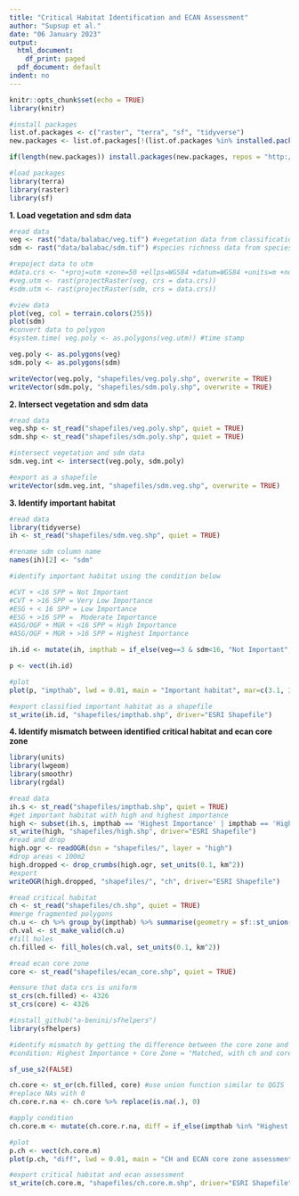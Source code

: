 ```yaml
---
title: "Critical Habitat Identification and ECAN Assessment"
author: "Supsup et al."
date: "06 January 2023"
output:
  html_document:
    df_print: paged
  pdf_document: default
indent: no
---
```

```r
knitr::opts_chunk$set(echo = TRUE)
library(knitr)
```
```r
#install packages
list.of.packages <- c("raster", "terra", "sf", "tidyverse")
new.packages <- list.of.packages[!(list.of.packages %in% installed.packages()[,"Package"])]

if(length(new.packages)) install.packages(new.packages, repos = "http://cran.us.r-project.org")

#load packages
library(terra)
library(raster)
library(sf)
```

**1. Load vegetation and sdm data**
```r
#read data
veg <- rast("data/balabac/veg.tif") #vegetation data from classification analysis
sdm <- rast("data/balabac/sdm.tif") #species richness data from species distribution modeling

#repoject data to utm
#data.crs <- "+proj=utm +zone=50 +ellps=WGS84 +datum=WGS84 +units=m +no_defs "
#veg.utm <- rast(projectRaster(veg, crs = data.crs))
#sdm.utm <- rast(projectRaster(sdm, crs = data.crs))

#view data
plot(veg, col = terrain.colors(255))
plot(sdm)
#convert data to polygon
#system.time( veg.poly <- as.polygons(veg.utm)) #time stamp

veg.poly <- as.polygons(veg)
sdm.poly <- as.polygons(sdm)

writeVector(veg.poly, "shapefiles/veg.poly.shp", overwrite = TRUE)
writeVector(sdm.poly, "shapefiles/sdm.poly.shp", overwrite = TRUE)
```

**2. Intersect vegetation and sdm data**
```r
#read data
veg.shp <- st_read("shapefiles/veg.poly.shp", quiet = TRUE)
sdm.shp <- st_read("shapefiles/sdm.poly.shp", quiet = TRUE)

#intersect vegetation and sdm data
sdm.veg.int <- intersect(veg.poly, sdm.poly)

#export as a shapefile
writeVector(sdm.veg.int, "shapefiles/sdm.veg.shp", overwrite = TRUE)
```

**3. Identify important habitat**
```r
#read data
library(tidyverse)
ih <- st_read("shapefiles/sdm.veg.shp", quiet = TRUE)

#rename sdm column name
names(ih)[2] <- "sdm"

#identify important habitat using the condition below

#CVT + <16 SPP = Not Important
#CVT + >16 SPP = Very Low Importance
#ESG + < 16 SPP = Low Importance 
#ESG + >16 SPP =  Moderate Importance 
#ASG/OGF + MGR + <16 SPP = High Importance
#ASG/OGF + MGR + >16 SPP = Highest Importance

ih.id <- mutate(ih, impthab = if_else(veg==3 & sdm<16, "Not Important", if_else(veg==3 & sdm>=16, "Very Low Importance", if_else(veg==2 & sdm<16, "Low Importance", if_else(veg==2 & sdm>=16, "Moderate Importance", if_else(veg==1 & sdm<16, "High Importance", if_else(veg==1 & sdm>=16, "Highest Importance", if_else(veg==4 & sdm<16, "High Importance", if_else(veg==4 & sdm>=16, "Highest Importance", "Not Data")))))))))

p <- vect(ih.id)

#plot
plot(p, "impthab", lwd = 0.01, main = "Important habitat", mar=c(3.1, 3.1, 2.1, 9.1))

#export classified important habitat as a shapefile
st_write(ih.id, "shapefiles/impthab.shp", driver="ESRI Shapefile")
```

**4. Identify mismatch between identified critical habitat and ecan core zone**
```r
library(units)
library(lwgeom)
library(smoothr)
library(rgdal)

#read data
ih.s <- st_read("shapefiles/impthab.shp", quiet = TRUE)
#get important habitat with high and highest importance
high <- subset(ih.s, impthab == 'Highest Importance' | impthab == 'High Importance')
st_write(high, "shapefiles/high.shp", driver="ESRI Shapefile")
#read and drop
high.ogr <- readOGR(dsn = "shapefiles/", layer = "high")
#drop areas < 100m2
high.dropped <- drop_crumbs(high.ogr, set_units(0.1, km^2))
#export
writeOGR(high.dropped, "shapefiles/", "ch", driver="ESRI Shapefile")

#read critical habitat
ch <- st_read("shapefiles/ch.shp", quiet = TRUE)
#merge fragmented polygons
ch.u <- ch %>% group_by(impthab) %>% summarise(geometry = sf::st_union(geometry)) %>% ungroup()
ch.val <- st_make_valid(ch.u)
#fill holes
ch.filled <- fill_holes(ch.val, set_units(0.1, km^2))

#read ecan core zone
core <- st_read("shapefiles/ecan_core.shp", quiet = TRUE)

#ensure that data crs is uniform
st_crs(ch.filled) <- 4326
st_crs(core) <- 4326

#install_github("a-benini/sfhelpers")
library(sfhelpers) 

#identify mismatch by getting the difference between the core zone and critical habitat
#condition: Highest Importance + Core Zone = "Matched, with ch and core zone"; Highest Importance + No Core Zone = "Mismatched, with ch but no protection"; No Important Habitat + Core Zone = "Mismatched, with protection but no ch"

sf_use_s2(FALSE)

ch.core <- st_or(ch.filled, core) #use union function similar to QGIS
#replace NAs with 0
ch.core.r.na <- ch.core %>% replace(is.na(.), 0)

#apply condition
ch.core.m <- mutate(ch.core.r.na, diff = if_else(impthab %in% "Highest Importance" & ECAN_CODE==1, "Matched, with CH and CZ",if_else(impthab %in% "High Importance" & ECAN_CODE==1, "Matched, with CH and CZ", if_else(impthab %in% "Highest Importance" & ECAN_CODE==0, "Mismatched, with CH but no CZ", if_else(impthab %in% "High Importance" & ECAN_CODE==0, "Mismatched, with CH but no CZ", if_else(impthab==0 & ECAN_CODE==1, "Mismatched, with CZ but no CH", "Not data"))))))

#plot
p.ch <- vect(ch.core.m)
plot(p.ch, "diff", lwd = 0.01, main = "CH and ECAN core zone assessment", mar=c(3.1, 3.1, 2.1, 12.1))

#export critical habitat and ecan assessment
st_write(ch.core.m, "shapefiles/ch.core.m.shp", driver="ESRI Shapefile")
```

